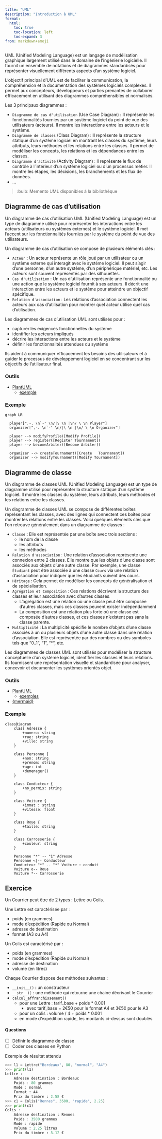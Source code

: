 ```yaml
---
title: "UML"
description: "Introduction à UML"
format: 
  html:
    toc: true
    toc-location: left
    toc-expand: 3
from: markdown+emoji
---
```


UML (Unified Modeling Language) est un langage de modélisation graphique largement utilisé dans le domaine de l'ingénierie logicielle. Il fournit un ensemble de notations et de diagrammes standardisés pour représenter visuellement différents aspects d'un système logiciel.

L'objectif principal d'UML est de faciliter la communication, la compréhension et la documentation des systèmes logiciels complexes. Il permet aux concepteurs, développeurs et parties prenantes de collaborer efficacement en utilisant des diagrammes compréhensibles et normalisés.

Les 3 principaux diagrammes :

- `Diagramme de cas d'utilisation` (Use Case Diagram) : Il représente les fonctionnalités fournies par un système logiciel du point de vue des utilisateurs (acteurs). Il montre les interactions entre les acteurs et le système.
- `Diagramme de classes` (Class Diagram) : Il représente la structure statique d'un système logiciel en montrant les classes du système, leurs attributs, leurs méthodes et les relations entre les classes. Il permet de modéliser les concepts, les relations et les dépendances entre les classes.
- `Diagramme d'activité` (Activity Diagram) : Il représente le flux de contrôle à l'intérieur d'un système logiciel ou d'un processus métier. Il montre les étapes, les décisions, les branchements et les flux de données.
- ...

> :bulb: Memento UML disponibles à la bibliothèque



## Diagramme de cas d'utilisation

Un diagramme de cas d'utilisation UML (Unified Modeling Language) est un type de diagramme utilisé pour représenter les interactions entre les acteurs (utilisateurs ou systèmes externes) et le système logiciel. Il met l'accent sur les fonctionnalités fournies par le système du point de vue des utilisateurs.

Un diagramme de cas d'utilisation se compose de plusieurs éléments clés :

- `Acteur` : Un acteur représente un rôle joué par un utilisateur ou un système externe qui interagit avec le système logiciel. Il peut s'agir d'une personne, d'un autre système, d'un périphérique matériel, etc. Les acteurs sont souvent représentés par des silhouettes.
- `Cas d'utilisation` : Un cas d'utilisation représente une fonctionnalité ou une action que le système logiciel fournit à ses acteurs. Il décrit une interaction entre les acteurs et le système pour atteindre un objectif spécifique.
- `Relation d'association` : Les relations d'association connectent les acteurs aux cas d'utilisation pour montrer quel acteur utilise quel cas d'utilisation.

Les diagrammes de cas d'utilisation UML sont utilisés pour :

- capturer les exigences fonctionnelles du système
- identifier les acteurs impliqués
- décrire les interactions entre les acteurs et le système
- définir les fonctionnalités attendues du système

Ils aident à communiquer efficacement les besoins des utilisateurs et à guider le processus de développement logiciel en se concentrant sur les objectifs de l'utilisateur final.


### Outils

- [PlantUML](http://www.plantuml.com/)
  - [exemple](https://github.com/ludo2ne/projet-info-2A/blob/main/doc/diagrammes/diag_cas_utilisation.txt)


### Exemple

```mermaid
graph LR

  player[",-. \n`-' \n/|\ \n |\n/ \ \n Player"]
  organizer[",-. \n`-' \n/|\ \n |\n/ \ \n Organizer"]

  player --> modifyProfile([Modify Profile])
  player --> register([Register Tournament])
  player --> becomeArbiter([Become Arbiter])
  
  organizer --> createTournament([Create   Tournament])
  organizer --> modifyTournament([Modify Tournament])
```


## Diagramme de classe

Un diagramme de classes UML (Unified Modeling Language) est un type de diagramme utilisé pour représenter la structure statique d'un système logiciel. Il montre les classes du système, leurs attributs, leurs méthodes et les relations entre les classes.

Un diagramme de classes UML se compose de différentes boîtes représentant les classes, avec des lignes qui connectent ces boîtes pour montrer les relations entre les classes. Voici quelques éléments clés que l'on retrouve généralement dans un diagramme de classes :

- `Classe` : Elle est représentée par une boîte avec trois sections :
  - le nom de la classe
  - les attributs
  - les méthodes
- `Relation d'association` : Une relation d'association représente une connexion entre 2 classes. Elle montre que les objets d'une classe sont associés aux objets d'une autre classe. Par exemple, une classe `Étudiant` peut être associée à une classe `Cours` via une relation d'association pour indiquer que les étudiants suivent des cours.
- `Héritage` : Cela permet de modéliser les concepts de généralisation et de spécialisation.
- `Agrégation et Composition` : Ces relations décrivent la structure des classes et leur association avec d'autres classes.
  - L'agrégation est une relation où une classe peut être composée d'autres classes, mais ces classes peuvent exister indépendamment
  - La composition est une relation plus forte où une classe est composée d'autres classes, et ces classes n'existent pas sans la classe parente.
- `Multiplicité` : La multiplicité spécifie le nombre d'objets d'une classe associés à un ou plusieurs objets d'une autre classe dans une relation d'association. Elle est représentée par des nombres ou des symboles tels que "0..1", "1", "*", etc.

Les diagrammes de classes UML sont utilisés pour modéliser la structure conceptuelle d'un système logiciel, identifier les classes et leurs relations. Ils fournissent une représentation visuelle et standardisée pour analyser, concevoir et documenter les systèmes orientés objet.

### Outils

- [PlantUML](http://www.plantuml.com/)
  - [exemples](https://github.com/ludo2ne/projet-info-2A/tree/main/doc/diagrammes)
- [{mermaid}](https://{mermaid}.js.org/syntax/classDiagram.html)

### Exemple

```mermaid
classDiagram
    class Adresse {
        +numero: string
        +rue: string
        +ville: string
    }

    class Personne {
        +nom: string
        +prenom: string
        +age: int
        +demenager()
    }

    class Conducteur {
        +no_permis: string
    }

    class Voiture {
        +immat : string
        +vitesse: float
    }

    class Roue {
        +taille: string
    }

    class Carrosserie {
        +couleur: string
    }

    Personne "*" -- "1" Adresse
    Personne <|-- Conducteur
    Conducteur "*" -- "*" Voiture : conduit
    Voiture o-- Roue
    Voiture *-- Carrosserie
```




## Exercice

Un Courrier peut être de 2 types : Lettre ou Colis.

Une Lettre est caractérisée par :

- poids (en grammes)
- mode d'expédition (Rapide ou Normal)
- adresse de destination
- format (A3 ou A4)

Un Colis est caractérisé par :

- poids (en grammes)
- mode d'expédition (Rapide ou Normal)
- adresse de destination
- volume (en litres)

Chaque Courrier dispose des méthodes suivantes :

- `__init__()` : un constructeur
- `__str__()` : une méthode qui retourne une chaine décrivant le Courrier
- `calcul_affranchissement()`
  - pour une Lettre : tarif_base + poids * 0.001
    - avec tarif_base = 2€50 pour le format A4 et 3€50 pour le A3
  - pour un colis : volume / 4 + poids * 0.001
  - en mode d'expédition rapide, les montants ci-dessus sont doublés

#### Questions

- [ ] Définir le diagramme de classe
- [ ] Coder ces classes en Python

Exemple de résultat attendu

```python
>>> l1 = Lettre("Bordeaux", 80, "normal", "A4")
>>> print(l1)
Lettre : 
    Adresse destination : Bordeaux
    Poids : 80 grammes
    Mode : normal
    Format : A4
    Prix du timbre : 2.58 €
>>> c1 = Colis("Rennes", 3500, "rapide", 2.25)
>>> print(c1)
Colis : 
    Adresse destination : Rennes 
    Poids : 3500 grammes 
    Mode : rapide 
    Volume : 2.25 litres 
    Prix du timbre : 8.12 €
```
